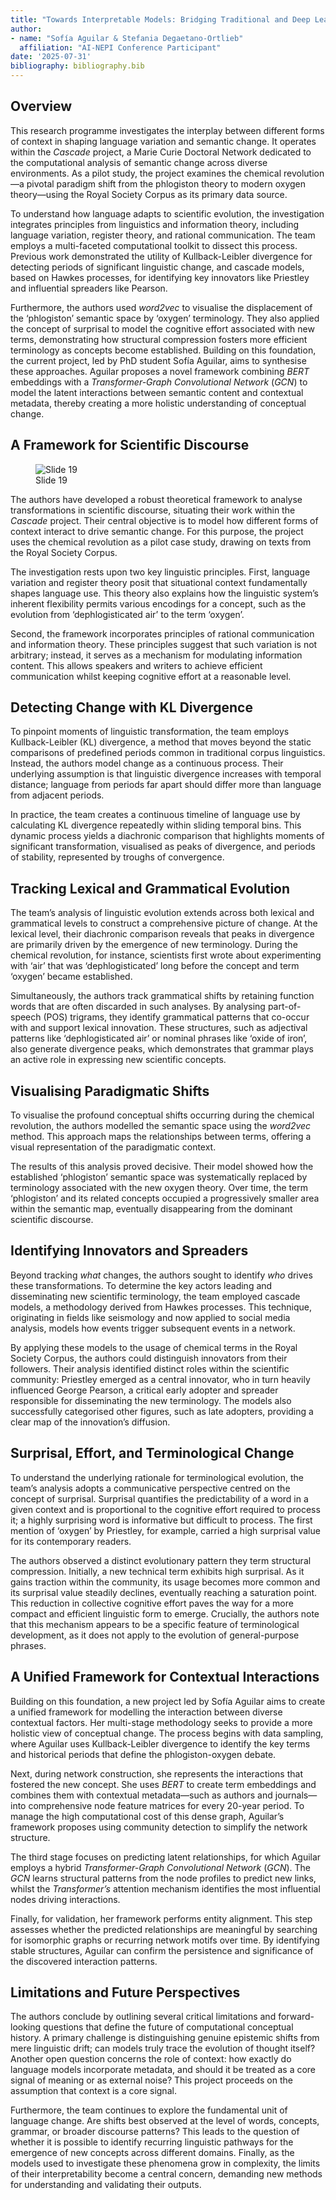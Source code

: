 ```yaml
---
title: "Towards Interpretable Models: Bridging Traditional and Deep Learning Methods for Tracing Linguistic Change in English Scientific Writing"
author:
- name: "Sofía Aguilar & Stefania Degaetano-Ortlieb"
  affiliation: "AI-NEPI Conference Participant"
date: '2025-07-31'
bibliography: bibliography.bib
---
```

## Overview {.unnumbered}

This research programme investigates the interplay between different forms of context in shaping language variation and semantic change. It operates within the *Cascade* project, a Marie Curie Doctoral Network dedicated to the computational analysis of semantic change across diverse environments. As a pilot study, the project examines the chemical revolution—a pivotal paradigm shift from the phlogiston theory to modern oxygen theory—using the Royal Society Corpus as its primary data source.

To understand how language adapts to scientific evolution, the investigation integrates principles from linguistics and information theory, including language variation, register theory, and rational communication. The team employs a multi-faceted computational toolkit to dissect this process. Previous work demonstrated the utility of Kullback-Leibler divergence for detecting periods of significant linguistic change, and cascade models, based on Hawkes processes, for identifying key innovators like Priestley and influential spreaders like Pearson.

Furthermore, the authors used *word2vec* to visualise the displacement of the 'phlogiston' semantic space by 'oxygen' terminology. They also applied the concept of surprisal to model the cognitive effort associated with new terms, demonstrating how structural compression fosters more efficient terminology as concepts become established. Building on this foundation, the current project, led by PhD student Sofía Aguilar, aims to synthesise these approaches. Aguilar proposes a novel framework combining *BERT* embeddings with a *Transformer-Graph Convolutional Network* (*GCN*) to model the latent interactions between semantic content and contextual metadata, thereby creating a more holistic understanding of conceptual change.

## A Framework for Scientific Discourse

![Slide 19](images/ai-nepi_019_slide_19.png)

The authors have developed a robust theoretical framework to analyse transformations in scientific discourse, situating their work within the *Cascade* project. Their central objective is to model how different forms of context interact to drive semantic change. For this purpose, the project uses the chemical revolution as a pilot case study, drawing on texts from the Royal Society Corpus.

The investigation rests upon two key linguistic principles. First, language variation and register theory posit that situational context fundamentally shapes language use. This theory also explains how the linguistic system’s inherent flexibility permits various encodings for a concept, such as the evolution from 'dephlogisticated air' to the term 'oxygen'.

Second, the framework incorporates principles of rational communication and information theory. These principles suggest that such variation is not arbitrary; instead, it serves as a mechanism for modulating information content. This allows speakers and writers to achieve efficient communication whilst keeping cognitive effort at a reasonable level.

## Detecting Change with KL Divergence

To pinpoint moments of linguistic transformation, the team employs Kullback-Leibler (KL) divergence, a method that moves beyond the static comparisons of predefined periods common in traditional corpus linguistics. Instead, the authors model change as a continuous process. Their underlying assumption is that linguistic divergence increases with temporal distance; language from periods far apart should differ more than language from adjacent periods.

In practice, the team creates a continuous timeline of language use by calculating KL divergence repeatedly within sliding temporal bins. This dynamic process yields a diachronic comparison that highlights moments of significant transformation, visualised as peaks of divergence, and periods of stability, represented by troughs of convergence.

## Tracking Lexical and Grammatical Evolution

The team’s analysis of linguistic evolution extends across both lexical and grammatical levels to construct a comprehensive picture of change. At the lexical level, their diachronic comparison reveals that peaks in divergence are primarily driven by the emergence of new terminology. During the chemical revolution, for instance, scientists first wrote about experimenting with 'air' that was 'dephlogisticated' long before the concept and term 'oxygen' became established.

Simultaneously, the authors track grammatical shifts by retaining function words that are often discarded in such analyses. By analysing part-of-speech (POS) trigrams, they identify grammatical patterns that co-occur with and support lexical innovation. These structures, such as adjectival patterns like 'dephlogisticated air' or nominal phrases like 'oxide of iron', also generate divergence peaks, which demonstrates that grammar plays an active role in expressing new scientific concepts.

## Visualising Paradigmatic Shifts

To visualise the profound conceptual shifts occurring during the chemical revolution, the authors modelled the semantic space using the *word2vec* method. This approach maps the relationships between terms, offering a visual representation of the paradigmatic context.

The results of this analysis proved decisive. Their model showed how the established 'phlogiston' semantic space was systematically replaced by terminology associated with the new oxygen theory. Over time, the term 'phlogiston' and its related concepts occupied a progressively smaller area within the semantic map, eventually disappearing from the dominant scientific discourse.

## Identifying Innovators and Spreaders

Beyond tracking *what* changes, the authors sought to identify *who* drives these transformations. To determine the key actors leading and disseminating new scientific terminology, the team employed cascade models, a methodology derived from Hawkes processes. This technique, originating in fields like seismology and now applied to social media analysis, models how events trigger subsequent events in a network.

By applying these models to the usage of chemical terms in the Royal Society Corpus, the authors could distinguish innovators from their followers. Their analysis identified distinct roles within the scientific community: Priestley emerged as a central innovator, who in turn heavily influenced George Pearson, a critical early adopter and spreader responsible for disseminating the new terminology. The models also successfully categorised other figures, such as late adopters, providing a clear map of the innovation's diffusion.

## Surprisal, Effort, and Terminological Change

To understand the underlying rationale for terminological evolution, the team's analysis adopts a communicative perspective centred on the concept of surprisal. Surprisal quantifies the predictability of a word in a given context and is proportional to the cognitive effort required to process it; a highly surprising word is informative but difficult to process. The first mention of 'oxygen' by Priestley, for example, carried a high surprisal value for its contemporary readers.

The authors observed a distinct evolutionary pattern they term structural compression. Initially, a new technical term exhibits high surprisal. As it gains traction within the community, its usage becomes more common and its surprisal value steadily declines, eventually reaching a saturation point. This reduction in collective cognitive effort paves the way for a more compact and efficient linguistic form to emerge. Crucially, the authors note that this mechanism appears to be a specific feature of terminological development, as it does not apply to the evolution of general-purpose phrases.

## A Unified Framework for Contextual Interactions

Building on this foundation, a new project led by Sofía Aguilar aims to create a unified framework for modelling the interaction between diverse contextual factors. Her multi-stage methodology seeks to provide a more holistic view of conceptual change. The process begins with data sampling, where Aguilar uses Kullback-Leibler divergence to identify the key terms and historical periods that define the phlogiston-oxygen debate.

Next, during network construction, she represents the interactions that fostered the new concept. She uses *BERT* to create term embeddings and combines them with contextual metadata—such as authors and journals—into comprehensive node feature matrices for every 20-year period. To manage the high computational cost of this dense graph, Aguilar's framework proposes using community detection to simplify the network structure.

The third stage focuses on predicting latent relationships, for which Aguilar employs a hybrid *Transformer-Graph Convolutional Network* (*GCN*). The *GCN* learns structural patterns from the node profiles to predict new links, whilst the *Transformer's* attention mechanism identifies the most influential nodes driving interactions.

Finally, for validation, her framework performs entity alignment. This step assesses whether the predicted relationships are meaningful by searching for isomorphic graphs or recurring network motifs over time. By identifying stable structures, Aguilar can confirm the persistence and significance of the discovered interaction patterns.

## Limitations and Future Perspectives

The authors conclude by outlining several critical limitations and forward-looking questions that define the future of computational conceptual history. A primary challenge is distinguishing genuine epistemic shifts from mere linguistic drift; can models truly trace the evolution of thought itself? Another open question concerns the role of context: how exactly do language models incorporate metadata, and should it be treated as a core signal of meaning or as external noise? This project proceeds on the assumption that context is a core signal.

Furthermore, the team continues to explore the fundamental unit of language change. Are shifts best observed at the level of words, concepts, grammar, or broader discourse patterns? This leads to the question of whether it is possible to identify recurring linguistic pathways for the emergence of new concepts across different domains. Finally, as the models used to investigate these phenomena grow in complexity, the limits of their interpretability become a central concern, demanding new methods for understanding and validating their outputs.